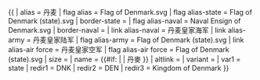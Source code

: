 {{ {{{1<noinclude>|country showdata</noinclude>}}}
| alias = 丹麦
| flag alias = Flag of Denmark.svg
| flag alias-state = Flag of Denmark (state).svg
| border-state =
| flag alias-naval = Naval Ensign of Denmark.svg
| border-naval =
| link alias-naval = 丹麦皇家海军
| link alias-army = 丹麦皇家陆军
| flag alias-army = Flag of Denmark (state).svg
| link alias-air force = 丹麦皇家空军
| flag alias-air force = Flag of Denmark (state).svg
| size = {{{size|}}}
| name = {{#if: {{{name|}}} | {{{name|}}} | 丹麥 }}
| altlink = {{{altlink|}}}
| variant = {{{variant|}}}
<noinclude>
| var1 = state
| redir1 = DNK
| redir2 = DEN
| redir3 = Kingdom of Denmark
</noinclude>
}}